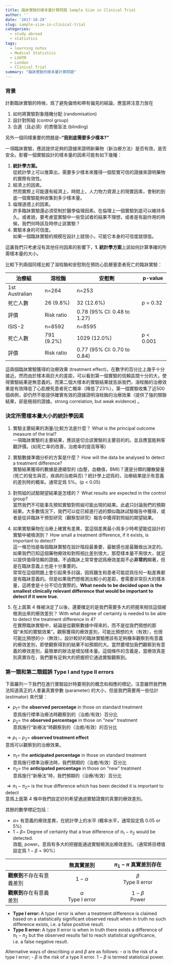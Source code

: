 ```yaml
---
title: 臨牀實驗的樣本量計算問題 Sample Size in Clinical Trial
author: ''
date: '2017-10-29'
slug: sample-size-in-clinical-trial
categories:
  - study abroad
  - statistics
tags:
  - learning notes
  - Medical Statistics
  - LSHTM
  - London
  - Clinical Trial
summary: "臨牀實驗的樣本量計算問題"
---
```



### 背景

計劃臨牀實驗的時候，爲了避免偏倚和帶有偏見的結論，應當將注意力放在

1. 如何將實驗對象隨機分配 (randomisation)
2. 設計對照組 (control group)
3. 合適（且必須）的貫徹盲法 (blinding)

另外一個同樣重要的問題是--**“我到底需要多少樣本?”**

一項臨牀實驗，應該提供足夠的證據來證明新藥物（新治療方法）是否有效，是否安全。影響一個實驗設計的樣本量的因素可能有如下幾種：

1. **統計學方案。**
    <br> 從統計學上可以推算出，需要多少樣本來獲得一個堅實可信的證據來證明藥物的實際有效性。
2. 經濟上的因素。
    <br> 然而實際上可能還有經濟上，時間上，人力物力資源上的現實因素，會制約到底一個實驗能夠收集到多少樣本量。
3. 倫理道德上的因素。
    <br> 許多臨牀實驗還必須受制於醫學倫理因素。在倫理上一個實驗到底可以維持多久。或者說，要考慮當實驗中一些受試者的結果不理想，或者是有副作用的時候，我們何時該及時停止該實驗？
4. 實驗本身的可信度。
    <br> 如果一個臨牀實驗的規模在設計上就很小，可能它本身的可信度就很低。

這裏我們只考慮沒有其他任何因素的影響下，**1. 統計學方案**上該如何計算準確的所需樣本量的大小。

比較下列兩個同樣比較了溶栓酶和安慰劑在預防心肌梗塞患者死亡的臨牀實驗：

治療組         | 溶栓酶     | 安慰劑                      | p-value
---------------|------------|-----------------------------|----------
1st Australian | n=264      | n=253                       |
死亡人數       | 26 (9.8%)  | 32 (12.6%)                  | p = 0.32
評價           | Risk ratio | 0.78 (95% CI: 0.48 to 1.27) |
ISIS-2         | n=8592     | n=8595                      |
死亡人數       | 791 (9.2%) | 1029 (12.0%)                 | p < 0.001
評價           | Risk ratio | 0.77 (95% CI: 0.70 to 0.84) |


這兩個臨牀實驗獲得的治療效果 (treatment effect)，在數字的百分比上幾乎十分接近。然而由於樣本兩巨大的差距，可以看到第一個實驗的信賴區間十分的大，使得實驗結果是無意義的。而第二個大樣本的實驗結果就告訴我們，溶栓酶的治療效果是有效降低了心肌梗死患者死亡概率（降低了23%）。第一個實驗收集了近500個病例，卻仍然不能提供確實有效的證據證明溶栓酶的治療效果（提供了強的關聯結果，卻是極弱的證據。strong correlation, but weak evidence) 。


### 決定所需樣本量大小的統計學因素

(1) 實驗主要結果的測量/比較方法是什麼？ What is the principal outcome measure of the trial?
<br> 一項臨牀實驗的主要結果，應該是切合該實驗的主要目的的。並且應當能夠客觀評價。(如死亡率的改善，治癒率的提高等等)

(2) 實驗數據準備分析的方案是什麼？ How will the data be analysed to detect a treatment difference?
<br> 實驗結果獲得的數據是連續型的 (血壓，血糖值，BMI)？還是分類的離散變量 (死亡的發生與否，疾病的治癒與否)？統計學上認爲的，治療結果提示有意義的差別時的概率。通常定爲 5%。(p < 0.05)

(3) 對照組的試驗期望結果是怎樣的？ What results are expected in the control group?
<br> 當然我們不可能事先預知實驗對照組可能出現的結果。此處只討論我們的預期結果。大多數情況下，我們可以從已經進行過的類似臨牀試驗報告中獲得，或者是從非臨牀干預型研究（觀察型研究）報告中獲得對照組的期望結果。

(4) 如果實驗藥物在治療上確實有差異，當這個差異最小爲多少時希望能從設計的實驗中被檢測到？ How small a treatment difference, if it exists, is important to detect?
<br> 這一條恐怕是每個臨牀實驗在設計階段最重要，最敏感也是最難做出決定的。如果我們已知這個藥物療效和對照相比差別很大，那麼樣本量不用很大，就足以提供值得信賴的證據。不過臨牀上常常會認爲療效差距不必**非常的**顯著，但是在臨牀意義上也是十分重要的。
<br> 常常在這個問題上會引起衆多討論，因爲醫生和患者可能認爲任何一點差異都是有臨牀意義的。但是如果我們想檢測出較小的差距，會需要非常巨大的樣本量，這將會是十分不切合實際的。**What needs to be decided upon is the smallest clinically relevant difference that would be important to detect if it were true.**

(5) 在上面第 4 條被決定了以後，還要確定的是我們需要多大的把握來相信這個被檢測出來的療效差別？ With what degree of certainty is needed to be able to detect the treatment difference in 4?
<br> 在實際臨牀實驗中，結論是從觀察數據中得來的，而不是從我們預想的那個“未知的實驗效果”。觀察獲得的療效差別，可能比預想的大（有效），也很可能比預想的小（無效）。設計較好的臨牀實驗應該有足夠機率觀察到有意義的療效差別，即使觀察得到的結果不如預期的大。當然要增加我們觀察到有意義的療效差別，最簡單的辦法是增加樣本量。這個條件的含義是，當療效真差別真實存在，我們要有足夠大的把握把它通過實驗觀察到。

### 第一類和第二類錯誤 Type I and type II errors

下面羅列一下我們在進行實驗設計時要用到的概念和相應的標記，注意雖然我們無法知道真正的人羣裏真實參數 (parameter) 的大小，但是我們需要用一些估計 (estimator) 來代替：

- $p_1=$ the **observed percentage** in those on standard treatment <br> 意爲施行標準治療法時觀察到的（治癒/有效）百分比
- $p_2=$ the **observed percentage** in those on "new" treatment <br> 意爲施行“新療法”時觀察到的（治癒/有效）的百分比

$\Rightarrow p_1-p_2=$ **observed treatment effect** <br> 意爲可以觀察到的治療效果。

- $\pi_1=$ the **anticipated percentage** in those on standard treatment <br> 意爲施行標準治療法時，我們預期的（治癒/有效）百分比
- $\pi_2=$ the **anticipated percentage** in those on "new" treatment <br> 意爲施行“新療法”時，我們預期的（治療/有效）百分比

$\Rightarrow \pi_1-\pi_2=$ is the true difference which has been decided it is important to detect <br> 意爲上面第 4 條中我們設定好的希望通過實驗證實的真實的療效差別。

其餘的數學標記包括：

- $\alpha=$ 有意義的療效差異，在統計學上的水平 (概率水平，通常設定爲 0.05 or 5%)
- $1-\beta=$ Degree of certainty that a true difference of $\pi_1 - \pi_2$ would be detected. <br> 效能, power。意爲有多大的把握能通過實驗檢測出療效差別。（通常將目標值設定爲 $1-\beta=90\%$）


|                          |       無**真實差別**       | $\pi_1-\pi$ **真實差別**存在 |
|--------------------------|:--------------------------:|:----------------------------:|
| **觀察到**不存在有意義差別 |         $1-\alpha$         |  $\beta$ <br> Type II error  |
| **觀察到**存在有意義差別   | $\alpha$ <br> Type I error |       $1-\beta$ <br> Power        |

- **Type I error:** A type I error is when a treatment difference is claimed based on a statistically significant observed result when in truth no such difference exists, i.e. a false positive result.
- **Type II error:** A type II error is when in truth there exists a difference of $\pi_1-\pi_2$ but the observed results fail to reach statistical significance, i.e. a false negative result.

Alternative ways of describing $\alpha$ and $\beta$ are as follows:
- $\alpha$ is the risk of a type I error;
- $\beta$ is the risk of a type II error. $1-\beta$ is termed statistical power.
